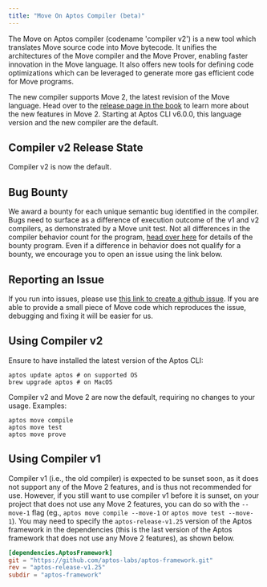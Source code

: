 ```yaml
---
title: "Move On Aptos Compiler (beta)"
---
```






The Move on Aptos compiler (codename &apos;compiler v2&apos;) is a new tool which translates Move source code into Move bytecode. It unifies the architectures of the Move compiler and the Move Prover, enabling faster innovation in the Move language. It also offers new tools for defining code optimizations which can be leveraged to generate more gas efficient code for Move programs.

The new compiler supports Move 2, the latest revision of the Move language. Head over to the [release page in the book](/build/smart-contracts/book/move-2) to learn more about the new features in Move 2. Starting at Aptos CLI v6.0.0, this language version and the new compiler are the default.

## Compiler v2 Release State

Compiler v2 is now the default.

## Bug Bounty

We award a bounty for each unique semantic bug identified in the compiler. Bugs need to surface as a difference of execution outcome of the v1 and v2 compilers, as demonstrated by a Move unit test. Not all differences in the compiler behavior count for the program, [head over here](https://hackenproof.com/programs/move-on-aptos-compiler) for details of the bounty program. Even if a difference in behavior does not qualify for a bounty, we encourage you to open an issue using the link below.

## Reporting an Issue

If you run into issues, please use [this link to create a github issue][bug]. If you are able to provide a small piece of Move code which reproduces the issue, debugging and fixing it will be easier for us.

[bug]: https://github.com/aptos-labs/aptos-core/issues/new?title=[compiler-v2]%20%3CPLEASE%20NAME%20IT%3E&body=%3CPLEASE%20DESCRIBE%20IT%3E&labels=compiler-v2&projects=aptos-labs/16

## Using Compiler v2

Ensure to have installed the latest version of the Aptos CLI:

```shellscript filename="Terminal"
aptos update aptos # on supported OS
brew upgrade aptos # on MacOS
```

Compiler v2 and Move 2 are now the default, requiring no changes to your usage. Examples:

```shellscript filename="Terminal"
aptos move compile
aptos move test
aptos move prove
```

## Using Compiler v1

Compiler v1 (i.e., the old compiler) is expected to be sunset soon, as it does not support any of the Move 2 features, and is thus not recommended for use. However, if you still want to use compiler v1 before it is sunset, on your project that does not use any Move 2 features, you can do so with the `--move-1` flag (eg., `aptos move compile --move-1` or `aptos move test --move-1`). You may need to specify the `aptos-release-v1.25` version of the Aptos framework in the dependencies (this is the last version of the Aptos framework that does not use any Move 2 features), as shown below.

```toml filename="Move.toml"
[dependencies.AptosFramework]
git = "https://github.com/aptos-labs/aptos-framework.git"
rev = "aptos-release-v1.25"
subdir = "aptos-framework"
```

